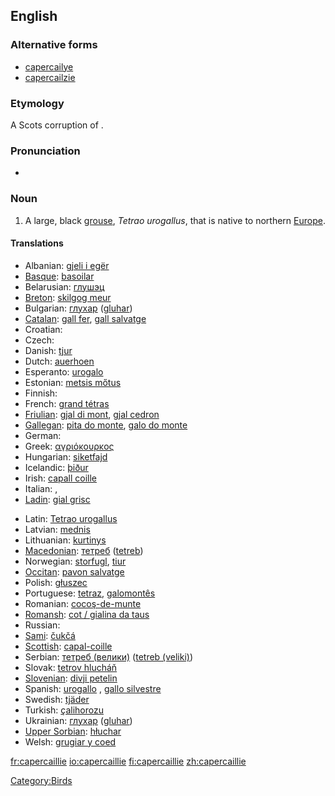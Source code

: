 {{wikipedia}}
==English==

===Alternative forms===
* [[capercailye]]
* [[capercailzie]]

===Etymology===
A Scots corruption of {{Gd.}} {{term|capull coille||great cock of the woods}}.

===Pronunciation===
* {{IPA|/kæpəˈkeɪli/|kæpəˈkeɪlji/}}

===Noun===
{{en-noun}}

# A large, black [[grouse]], ''Tetrao urogallus'', that is native to northern [[Europe]].

====Translations====
{{trans-top|bird}}
* Albanian: [[gjeli i egër]]
* [[Basque]]: [[basoilar]]
* Belarusian: [[глушэц]]
* [[Breton]]: [[skilgog meur]]
* Bulgarian: [[глухар]] ([[gluhar]])
* [[Catalan]]: [[gall fer]], [[gall salvatge]]
* Croatian: {{t-|hr|tetrijeb}}
* Czech: {{t-|cs|tetřev}}
* Danish: [[tjur]]
* Dutch: [[auerhoen]] {{n}}
* Esperanto: [[urogalo]]
* Estonian: [[metsis mőtus]]
* Finnish: {{t-|fi|metso}}
* French: [[grand tétras]] {{m}}
* [[Friulian]]: [[gjal di mont]], [[gjal cedron]]
* [[Gallegan]]: [[pita do monte]], [[galo do monte]]
* German: {{t-|de|Auerhuhn|n}}
* Greek: [[αγριόκουρκος]] '' ''
* Hungarian: [[siketfajd]]
* Icelandic: [[þiður]]
* Irish: [[capall coille]]
* Italian: {{t-|it|urogallo|m}}, {{t-|it|gallo cedrone|m}}
* [[Ladin]]: [[gial grisc]]
{{trans-mid}}
* Latin: [[Tetrao urogallus]] '' ''
* Latvian: [[mednis]]
* Lithuanian: [[kurtinys]]
* [[Macedonian]]: [[тетреб]] ([[tetreb]])
* Norwegian: [[storfugl]], [[tiur]]
* [[Occitan]]: [[pavon salvatge]]
* Polish: [[głuszec]] '' ''
* Portuguese: [[tetraz]], [[galomontês]]
* Romanian: [[cocoş-de-munte]]
* [[Romansh]]: [[cot / gialina da taus]]
* Russian: {{t|ru|глухарь|m|tr=gluχár'|sc=Cyrl}}
* [[Sami]]: [[čukčá]]
* [[Scottish]]: [[capal-coille]]
* Serbian: [[тетреб (велики)]] ([[tetreb (veliki)]])
* Slovak: [[tetrov hlucháň]]
* [[Slovenian]]: [[divji petelin]]
* Spanish: [[urogallo]] {{m}}, [[gallo silvestre]] {{m}}
* Swedish: [[tjäder]]
* Turkish: [[çalihorozu]]
* Ukrainian: [[глухар]] ([[gluhar]])
* [[Upper Sorbian]]: [[hłuchar]]
* Welsh: [[grugiar y coed]]
{{trans-bottom}}

[[Category:Birds]]

[[fr:capercaillie]]
[[io:capercaillie]]
[[fi:capercaillie]]
[[zh:capercaillie]]